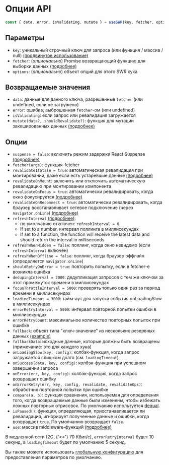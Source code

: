 
# Опции API

```js
const { data, error, isValidating, mutate } = useSWR(key, fetcher, options)
```

## Параметры

- `key`: уникальный строчный ключ для запроса (или функция / массив / null)
  [(продвинутое использование)](/docs/conditional-fetching)
- `fetcher`: (_опционально_) Promise возвращающий функцию для выборки данных
  [(подробнее)](/docs/data-fetching)
- `options`: (_опционально_) объект опций для этого SWR хука

## Возвращаемые значения

- `data`: данные для данного ключа, разрешенные `fetcher` (или undefined, если
  не загружено)
- `error`: ошибка, выброшенная `fetcher`-ом (или undefined)
- `isValidating`: если запрос или ревалидация загружается
- `mutate(data?, shouldRevalidate?)`: функция для мутации закешированных данных
  [(подробнее)](/docs/mutation)

## Опции

- `suspense = false`: включить режим задержки React Suspense
  [(подробнее)](/docs/suspense)
- `fetcher(args)`: функция-fetcher
- `revalidateIfStale = true`: автоматическая ревалидация при монтировании, даже
  если есть устаревшие данные
  [(подробнее)](/docs/revalidation#отключение-автоматических-ревалидаций)
- `revalidateOnMount`: включить или отключить автоматическую ревалидацию при
  монтировании компонента
- `revalidateOnFocus = true`: автоматически ревалидировать, когда окно
  фокусируется [(подробнее)](/docs/revalidation)
- `revalidateOnReconnect = true`: автоматически ревалидировать, когда браузер
  восстанавливает сетевое подключение (через `navigator.onLine`)
  [(подробнее)](/docs/revalidation)
- `refreshInterval` [(подробнее)](/docs/revalidation):
  - по умолчанию отключен: `refreshInterval = 0`
  - If set to a number, интервал поллинга в миллисекундах
  - If set to a function, the function will receive the latest data and should
    return the interval in milliseconds
- `refreshWhenHidden = false`: поллинг, когда окно невидемо (если
  `refreshInterval` включён)
- `refreshWhenOffline = false`: поллинг, когда браузер оффлайн (определяется
  `navigator.onLine`)
- `shouldRetryOnError = true`: повторить попытку, если в fetcher-е возникла
  ошибка
- `dedupingInterval = 2000`: дедупликация запросов с тем же ключом за этот
  промежуток времени в миллисекундах
- `focusThrottleInterval = 5000`: проверять только один раз за период времени в
  миллисекундах
- `loadingTimeout = 3000`: тайм-аут для запуска события onLoadingSlow в
  миллисекундах
- `errorRetryInterval = 5000`: интервал повторной попытки ошибки в миллисекундах
- `errorRetryCount`: максимальное количество повторных попыток при ошибке
- `fallback`: объект типа "ключ-значение" из нескольких резервных данных
  [(example)](/docs/with-nextjs)
- `fallbackData`: исходные данные, которые должны быть возвращены (примечание:
  это для каждого хука)
- `onLoadingSlow(key, config)`: колбэк-функция, когда запрос загружается слишком
  долго (см. `loadingTimeout`)
- `onSuccess(data, key, config)`: колбэк-функция при успешном завершении запроса
- `onError(err, key, config)`: колбэк-функция, когда запрос возвращает ошибку
- `onErrorRetry(err, key, config, revalidate, revalidateOps)`: обработчик
  повторной попытки при ошибке
- `compare(a, b)`: функция сравнения, используемая для определения того, когда
  возвращаемые данные были изменены, чтобы избежать ложных повторных отрисовок.
  По умолчанию используется [dequal](https://github.com/lukeed/dequal).
- `isPaused()`: функция, определяющая, приостанавливается ли ревалидация,
  игнорирует полученные данные и ошибки, когда возвращает `true`. По умолчанию
  возвращает `false`.
- `use`: массив middleware-функций [(подробнее)](/docs/middleware)

<Callout>
  В медленной сети (2G, {'<='} 70 Кбит/с), <code>errorRetryInterval</code> будет
  10 секунд, а&nbsp;<code>loadingTimeout</code> будет по умолчанию 5 секунд.
</Callout>

Вы также можете использовать
[глобальную конфигурацию](/docs/global-configuration) для предоставления
параметров по умолчанию.
